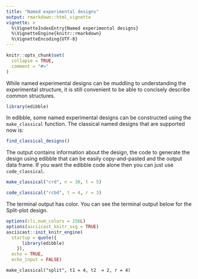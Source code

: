 ```yaml
---
title: "Named experimental designs"
output: rmarkdown::html_vignette
vignette: >
  %\VignetteIndexEntry{Named experimental designs}
  %\VignetteEngine{knitr::rmarkdown}
  %\VignetteEncoding{UTF-8}
---
```


```r
knitr::opts_chunk$set(
  collapse = TRUE,
  comment = "#>"
)
```

While named experimental designs can be muddling to understanding the experimental structure, it is still convenient to be able to concisely describe common structures. 

```r
library(edibble)
```

In edibble, some named experimental designs can be constructed using the `make_classical` function.  The classical named designs that are supported now is:

```r
find_classical_designs()
```

The output contains information about the design, the code to generate the design using edibble that can be easily copy-and-pasted and the output data frame. If you want the edibble code alone then you can just use `code_classical`.

```r

make_classical("crd", n = 30, t = 5)

code_classical("rcbd", t = 4, r = 3)
```

The terminal output has color. You can see the terminal output below for the Split-plot design.

```r
options(cli.num_colors = 256L)
options(asciicast_knitr_svg = TRUE)
asciicast::init_knitr_engine(
  startup = quote({
      library(edibble)
    }),
  echo = TRUE,
  echo_input = FALSE)
```


```asciicast
make_classical("split", t1 = 4, t2  = 2, r = 4)
```



